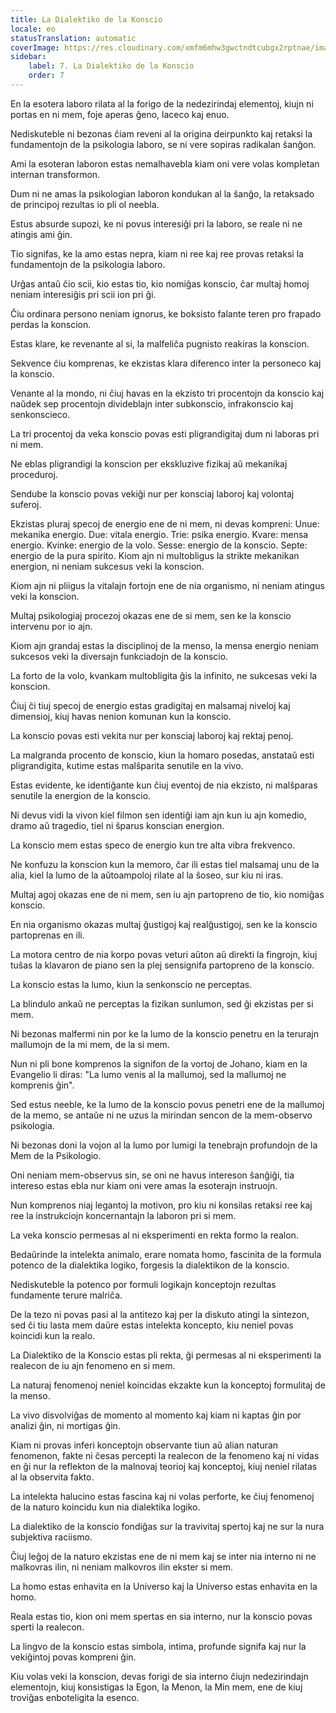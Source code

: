 ```yaml
---
title: La Dialektiko de la Konscio
locale: eo
statusTranslation: automatic
coverImage: https://res.cloudinary.com/xmfm6mhw3gwctndtcubgx2rptnae/image/upload/v1741354419/small_cover_la_gran_rebelion_28716e29d2.webp
sidebar:
    label: 7. La Dialektiko de la Konscio
    order: 7
---
```

En la esotera laboro rilata al la forigo de la nedezirindaj elementoj, kiujn ni portas en ni mem, foje aperas ĝeno, laceco kaj enuo.

Nediskuteble ni bezonas ĉiam reveni al la origina deirpunkto kaj retaksi la fundamentojn de la psikologia laboro, se ni vere sopiras radikalan ŝanĝon.

Ami la esoteran laboron estas nemalhavebla kiam oni vere volas kompletan internan transformon.

Dum ni ne amas la psikologian laboron kondukan al la ŝanĝo, la retaksado de principoj rezultas io pli ol neebla.

Estus absurde supozi, ke ni povus interesiĝi pri la laboro, se reale ni ne atingis ami ĝin.

Tio signifas, ke la amo estas nepra, kiam ni ree kaj ree provas retaksi la fundamentojn de la psikologia laboro.

Urĝas antaŭ ĉio scii, kio estas tio, kio nomiĝas konscio, ĉar multaj homoj neniam interesiĝis pri scii ion pri ĝi.

Ĉiu ordinara persono neniam ignorus, ke boksisto falante teren pro frapado perdas la konscion.

Estas klare, ke revenante al si, la malfeliĉa pugnisto reakiras la konscion.

Sekvence ĉiu komprenas, ke ekzistas klara diferenco inter la personeco kaj la konscio.

Venante al la mondo, ni ĉiuj havas en la ekzisto tri procentojn da konscio kaj naŭdek sep procentojn divideblajn inter subkonscio, infrakonscio kaj senkonscieco.

La tri procentoj da veka konscio povas esti pligrandigitaj dum ni laboras pri ni mem.

Ne eblas pligrandigi la konscion per ekskluzive fizikaj aŭ mekanikaj proceduroj.

Sendube la konscio povas vekiĝi nur per konsciaj laboroj kaj volontaj suferoj.

Ekzistas pluraj specoj de energio ene de ni mem, ni devas kompreni: Unue: mekanika energio. Due: vitala energio. Trie: psika energio. Kvare: mensa energio. Kvinke: energio de la volo. Sesse: energio de la konscio. Septe: energio de la pura spirito. Kiom ajn ni multobligus la strikte mekanikan energion, ni neniam sukcesus veki la konscion.

Kiom ajn ni pliigus la vitalajn fortojn ene de nia organismo, ni neniam atingus veki la konscion.

Multaj psikologiaj procezoj okazas ene de si mem, sen ke la konscio intervenu por io ajn.

Kiom ajn grandaj estas la disciplinoj de la menso, la mensa energio neniam sukcesos veki la diversajn funkciadojn de la konscio.

La forto de la volo, kvankam multobligita ĝis la infinito, ne sukcesas veki la konscion.

Ĉiuj ĉi tiuj specoj de energio estas gradigitaj en malsamaj niveloj kaj dimensioj, kiuj havas nenion komunan kun la konscio.

La konscio povas esti vekita nur per konsciaj laboroj kaj rektaj penoj.

La malgranda procento de konscio, kiun la homaro posedas, anstataŭ esti pligrandigita, kutime estas malŝparita senutile en la vivo.

Estas evidente, ke identiĝante kun ĉiuj eventoj de nia ekzisto, ni malŝparas senutile la energion de la konscio.

Ni devus vidi la vivon kiel filmon sen identiĝi iam ajn kun iu ajn komedio, dramo aŭ tragedio, tiel ni ŝparus konscian energion.

La konscio mem estas speco de energio kun tre alta vibra frekvenco.

Ne konfuzu la konscion kun la memoro, ĉar ili estas tiel malsamaj unu de la alia, kiel la lumo de la aŭtoampoloj rilate al la ŝoseo, sur kiu ni iras.

Multaj agoj okazas ene de ni mem, sen iu ajn partopreno de tio, kio nomiĝas konscio.

En nia organismo okazas multaj ĝustigoj kaj realĝustigoj, sen ke la konscio partoprenas en ili.

La motora centro de nia korpo povas veturi aŭton aŭ direkti la fingrojn, kiuj tuŝas la klavaron de piano sen la plej sensignifa partopreno de la konscio.

La konscio estas la lumo, kiun la senkonscio ne perceptas.

La blindulo ankaŭ ne perceptas la fizikan sunlumon, sed ĝi ekzistas per si mem.

Ni bezonas malfermi nin por ke la lumo de la konscio penetru en la terurajn mallumojn de la mi mem, de la si mem.

Nun ni pli bone komprenos la signifon de la vortoj de Johano, kiam en la Evangelio li diras: "La lumo venis al la mallumoj, sed la mallumoj ne komprenis ĝin".

Sed estus neeble, ke la lumo de la konscio povus penetri ene de la mallumoj de la memo, se antaŭe ni ne uzus la mirindan sencon de la mem-observo psikologia.

Ni bezonas doni la vojon al la lumo por lumigi la tenebrajn profundojn de la Mem de la Psikologio.

Oni neniam mem-observus sin, se oni ne havus intereson ŝanĝiĝi, tia intereso estas ebla nur kiam oni vere amas la esoterajn instruojn.

Nun komprenos niaj legantoj la motivon, pro kiu ni konsilas retaksi ree kaj ree la instrukciojn koncernantajn la laboron pri si mem.

La veka konscio permesas al ni eksperimenti en rekta formo la realon.

Bedaŭrinde la intelekta animalo, erare nomata homo, fascinita de la formula potenco de la dialektika logiko, forgesis la dialektikon de la konscio.

Nediskuteble la potenco por formuli logikajn konceptojn rezultas fundamente terure malriĉa.

De la tezo ni povas pasi al la antitezo kaj per la diskuto atingi la sintezon, sed ĉi tiu lasta mem daŭre estas intelekta koncepto, kiu neniel povas koincidi kun la realo.

La Dialektiko de la Konscio estas pli rekta, ĝi permesas al ni eksperimenti la realecon de iu ajn fenomeno en si mem.

La naturaj fenomenoj neniel koincidas ekzakte kun la konceptoj formulitaj de la menso.

La vivo disvolviĝas de momento al momento kaj kiam ni kaptas ĝin por analizi ĝin, ni mortigas ĝin.

Kiam ni provas inferi konceptojn observante tiun aŭ alian naturan fenomenon, fakte ni ĉesas percepti la realecon de la fenomeno kaj ni vidas en ĝi nur la reflekton de la malnovaj teorioj kaj konceptoj, kiuj neniel rilatas al la observita fakto.

La intelekta halucino estas fascina kaj ni volas perforte, ke ĉiuj fenomenoj de la naturo koincidu kun nia dialektika logiko.

La dialektiko de la konscio fondiĝas sur la travivitaj spertoj kaj ne sur la nura subjektiva raciismo.

Ĉiuj leĝoj de la naturo ekzistas ene de ni mem kaj se inter nia interno ni ne malkovras ilin, ni neniam malkovros ilin ekster si mem.

La homo estas enhavita en la Universo kaj la Universo estas enhavita en la homo.

Reala estas tio, kion oni mem spertas en sia interno, nur la konscio povas sperti la realecon.

La lingvo de la konscio estas simbola, intima, profunde signifa kaj nur la vekiĝintoj povas kompreni ĝin.

Kiu volas veki la konscion, devas forigi de sia interno ĉiujn nedezirindajn elementojn, kiuj konsistigas la Egon, la Menon, la Min mem, ene de kiuj troviĝas enboteligita la esenco.

